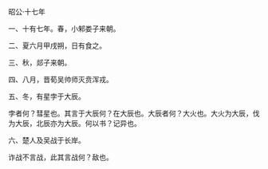 

昭公·十七年

一、十有七年。春，小邾娄子来朝。

二、夏六月甲戌朔，日有食之。

三、秋，郯子来朝。

四、八月，晋荀吴帅师灭贲浑戎。

五、冬，有星孛于大辰。

孛者何？彗星也。其言于大辰何？在大辰也。大辰者何？大火也。大火为大辰，伐为大辰，北辰亦为大辰。何以书？记异也。

六、楚人及吴战于长岸。

诈战不言战，此其言战何？敌也。


